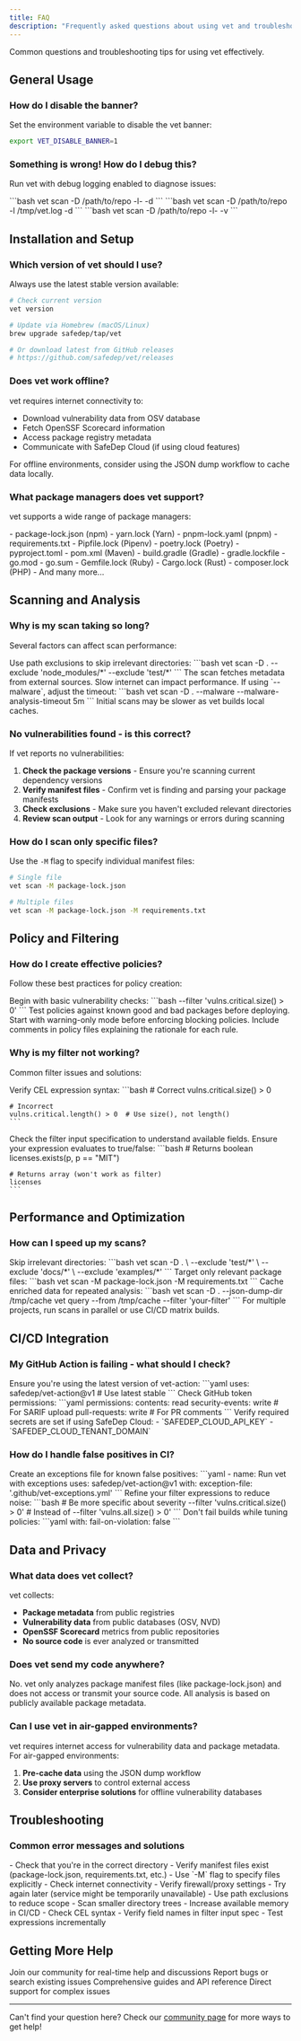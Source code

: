 ```yaml
---
title: FAQ
description: "Frequently asked questions about using vet and troubleshooting common issues"
---
```


Common questions and troubleshooting tips for using vet effectively.

## General Usage

### How do I disable the banner?

Set the environment variable to disable the vet banner:

```bash
export VET_DISABLE_BANNER=1
```

### Something is wrong! How do I debug this?

Run vet with debug logging enabled to diagnose issues:

<Tabs>
  <Tab title="Log to stdout">
    ```bash
    vet scan -D /path/to/repo -l- -d
    ```
  </Tab>
  
  <Tab title="Log to file">
    ```bash
    vet scan -D /path/to/repo -l /tmp/vet.log -d
    ```
  </Tab>
  
  <Tab title="Verbose output">
    ```bash
    vet scan -D /path/to/repo -l- -v
    ```
  </Tab>
</Tabs>

## Installation and Setup

### Which version of vet should I use?

Always use the latest stable version available:

```bash
# Check current version
vet version

# Update via Homebrew (macOS/Linux)
brew upgrade safedep/tap/vet

# Or download latest from GitHub releases
# https://github.com/safedep/vet/releases
```

### Does vet work offline?

vet requires internet connectivity to:
- Download vulnerability data from OSV database
- Fetch OpenSSF Scorecard information
- Access package registry metadata
- Communicate with SafeDep Cloud (if using cloud features)

For offline environments, consider using the JSON dump workflow to cache data locally.

### What package managers does vet support?

vet supports a wide range of package managers:

<AccordionGroup>
  <Accordion title="JavaScript/Node.js">
    - package-lock.json (npm)
    - yarn.lock (Yarn)
    - pnpm-lock.yaml (pnpm)
  </Accordion>
  
  <Accordion title="Python">
    - requirements.txt
    - Pipfile.lock (Pipenv)
    - poetry.lock (Poetry)
    - pyproject.toml
  </Accordion>
  
  <Accordion title="Java/JVM">
    - pom.xml (Maven)
    - build.gradle (Gradle)
    - gradle.lockfile
  </Accordion>
  
  <Accordion title="Go">
    - go.mod
    - go.sum
  </Accordion>
  
  <Accordion title="Other Languages">
    - Gemfile.lock (Ruby)
    - Cargo.lock (Rust)
    - composer.lock (PHP)
    - And many more...
  </Accordion>
</AccordionGroup>

## Scanning and Analysis

### Why is my scan taking so long?

Several factors can affect scan performance:

<AccordionGroup>
  <Accordion title="Large dependency trees">
    Use path exclusions to skip irrelevant directories:
    ```bash
    vet scan -D . --exclude 'node_modules/*' --exclude 'test/*'
    ```
  </Accordion>
  
  <Accordion title="Network latency">
    The scan fetches metadata from external sources. Slow internet can impact performance.
  </Accordion>
  
  <Accordion title="Malware analysis">
    If using `--malware`, adjust the timeout:
    ```bash
    vet scan -D . --malware --malware-analysis-timeout 5m
    ```
  </Accordion>
  
  <Accordion title="First-time caching">
    Initial scans may be slower as vet builds local caches.
  </Accordion>
</AccordionGroup>

### No vulnerabilities found - is this correct?

If vet reports no vulnerabilities:

1. **Check the package versions** - Ensure you're scanning current dependency versions
2. **Verify manifest files** - Confirm vet is finding and parsing your package manifests
3. **Check exclusions** - Make sure you haven't excluded relevant directories
4. **Review scan output** - Look for any warnings or errors during scanning

### How do I scan only specific files?

Use the `-M` flag to specify individual manifest files:

```bash
# Single file
vet scan -M package-lock.json

# Multiple files
vet scan -M package-lock.json -M requirements.txt
```

## Policy and Filtering

### How do I create effective policies?

Follow these best practices for policy creation:

<AccordionGroup>
  <Accordion title="Start Simple">
    Begin with basic vulnerability checks:
    ```bash
    --filter 'vulns.critical.size() > 0'
    ```
  </Accordion>
  
  <Accordion title="Test Thoroughly">
    Test policies against known good and bad packages before deploying.
  </Accordion>
  
  <Accordion title="Use Gradual Rollout">
    Start with warning-only mode before enforcing blocking policies.
  </Accordion>
  
  <Accordion title="Document Decisions">
    Include comments in policy files explaining the rationale for each rule.
  </Accordion>
</AccordionGroup>

### Why is my filter not working?

Common filter issues and solutions:

<AccordionGroup>
  <Accordion title="Syntax Errors">
    Verify CEL expression syntax:
    ```bash
    # Correct
    vulns.critical.size() > 0
    
    # Incorrect
    vulns.critical.length() > 0  # Use size(), not length()
    ```
  </Accordion>
  
  <Accordion title="Data Structure">
    Check the filter input specification to understand available fields.
  </Accordion>
  
  <Accordion title="Boolean Logic">
    Ensure your expression evaluates to true/false:
    ```bash
    # Returns boolean
    licenses.exists(p, p == "MIT")
    
    # Returns array (won't work as filter)
    licenses
    ```
  </Accordion>
</AccordionGroup>

## Performance and Optimization

### How can I speed up my scans?

<AccordionGroup>
  <Accordion title="Use Path Exclusions">
    Skip irrelevant directories:
    ```bash
    vet scan -D . \
      --exclude 'test/*' \
      --exclude 'docs/*' \
      --exclude 'examples/*'
    ```
  </Accordion>
  
  <Accordion title="Scan Specific Manifests">
    Target only relevant package files:
    ```bash
    vet scan -M package-lock.json -M requirements.txt
    ```
  </Accordion>
  
  <Accordion title="Use JSON Dump Workflow">
    Cache enriched data for repeated analysis:
    ```bash
    vet scan -D . --json-dump-dir /tmp/cache
    vet query --from /tmp/cache --filter 'your-filter'
    ```
  </Accordion>
  
  <Accordion title="Parallel Processing">
    For multiple projects, run scans in parallel or use CI/CD matrix builds.
  </Accordion>
</AccordionGroup>

## CI/CD Integration

### My GitHub Action is failing - what should I check?

<AccordionGroup>
  <Accordion title="Action Version">
    Ensure you're using the latest version of vet-action:
    ```yaml
    uses: safedep/vet-action@v1  # Use latest stable
    ```
  </Accordion>
  
  <Accordion title="Permissions">
    Check GitHub token permissions:
    ```yaml
    permissions:
      contents: read
      security-events: write  # For SARIF upload
      pull-requests: write    # For PR comments
    ```
  </Accordion>
  
  <Accordion title="Secrets Configuration">
    Verify required secrets are set if using SafeDep Cloud:
    - `SAFEDEP_CLOUD_API_KEY`
    - `SAFEDEP_CLOUD_TENANT_DOMAIN`
  </Accordion>
</AccordionGroup>

### How do I handle false positives in CI?

<AccordionGroup>
  <Accordion title="Use Exceptions">
    Create an exceptions file for known false positives:
    ```yaml
    - name: Run vet with exceptions
      uses: safedep/vet-action@v1
      with:
        exception-file: '.github/vet-exceptions.yml'
    ```
  </Accordion>
  
  <Accordion title="Adjust Policies">
    Refine your filter expressions to reduce noise:
    ```bash
    # Be more specific about severity
    --filter 'vulns.critical.size() > 0'
    # Instead of
    --filter 'vulns.all.size() > 0'
    ```
  </Accordion>
  
  <Accordion title="Use Warning Mode">
    Don't fail builds while tuning policies:
    ```yaml
    with:
      fail-on-violation: false
    ```
  </Accordion>
</AccordionGroup>

## Data and Privacy

### What data does vet collect?

vet collects:
- **Package metadata** from public registries
- **Vulnerability data** from public databases (OSV, NVD)
- **OpenSSF Scorecard** metrics from public repositories
- **No source code** is ever analyzed or transmitted

### Does vet send my code anywhere?

No. vet only analyzes package manifest files (like package-lock.json) and does not access or transmit your source code. All analysis is based on publicly available package metadata.

### Can I use vet in air-gapped environments?

vet requires internet access for vulnerability data and package metadata. For air-gapped environments:

1. **Pre-cache data** using the JSON dump workflow
2. **Use proxy servers** to control external access
3. **Consider enterprise solutions** for offline vulnerability databases

## Troubleshooting

### Common error messages and solutions

<AccordionGroup>
  <Accordion title="'No manifest files found'">
    - Check that you're in the correct directory
    - Verify manifest files exist (package-lock.json, requirements.txt, etc.)
    - Use `-M` flag to specify files explicitly
  </Accordion>
  
  <Accordion title="'Failed to download vulnerability data'">
    - Check internet connectivity
    - Verify firewall/proxy settings
    - Try again later (service might be temporarily unavailable)
  </Accordion>
  
  <Accordion title="'Memory limit exceeded'">
    - Use path exclusions to reduce scope
    - Scan smaller directory trees
    - Increase available memory in CI/CD
  </Accordion>
  
  <Accordion title="'Invalid filter expression'">
    - Check CEL syntax
    - Verify field names in filter input spec
    - Test expressions incrementally
  </Accordion>
</AccordionGroup>

## Getting More Help

<CardGroup cols={2}>
  <Card title="Community Discord" icon="discord" href="https://discord.gg/kAGEj25dCn">
    Join our community for real-time help and discussions
  </Card>
  <Card title="GitHub Issues" icon="github" href="https://github.com/safedep/vet/issues">
    Report bugs or search existing issues
  </Card>
  <Card title="Documentation" icon="book" href="/introduction">
    Comprehensive guides and API reference
  </Card>
  <Card title="Email Support" icon="envelope" href="mailto:support@safedep.io">
    Direct support for complex issues
  </Card>
</CardGroup>

---

Can't find your question here? Check our [community page](/community) for more ways to get help!
